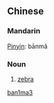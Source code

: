 ==Chinese==
===Mandarin===
[[Pinyin]]: bānmǎ
===Noun===
{{zh-forms|[[斑]][[马]]|[[斑馬]]}} 
# [[zebra]]

[[Category:zh-cn:Mammals|ban1ma3]]